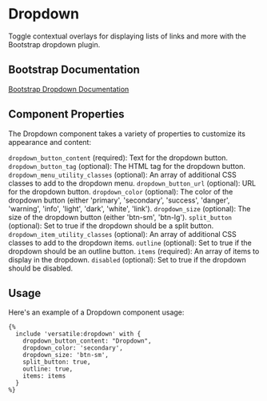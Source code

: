 # Dropdown

Toggle contextual overlays for displaying lists of links and more with the Bootstrap dropdown plugin.

## Bootstrap Documentation

[Bootstrap Dropdown Documentation](https://getbootstrap.com/docs/5.0/components/dropdowns/)

## Component Properties

The Dropdown component takes a variety of properties to customize its appearance and content:

`dropdown_button_content` (required): Text for the dropdown button.
`dropdown_button_tag` (optional): The HTML tag for the dropdown button.
`dropdown_menu_utility_classes` (optional): An array of additional CSS classes to add to the dropdown menu.
`dropdown_button_url` (optional): URL for the dropdown button.
`dropdown_color` (optional): The color of the dropdown button (either 'primary', 'secondary', 'success', 'danger', 'warning', 'info', 'light', 'dark', 'white', 'link').
`dropdown_size` (optional): The size of the dropdown button (either 'btn-sm', 'btn-lg').
`split_button` (optional): Set to true if the dropdown should be a split button.
`dropdown_item_utility_classes` (optional): An array of additional CSS classes to add to the dropdown items.
`outline` (optional): Set to true if the dropdown should be an outline button.
`items` (required): An array of items to display in the dropdown.
`disabled` (optional): Set to true if the dropdown should be disabled.

## Usage

Here's an example of a Dropdown component usage:

```twig
{%
  include 'versatile:dropdown' with {
    dropdown_button_content: "Dropdown",
    dropdown_color: 'secondary',
    dropdown_size: 'btn-sm',
    split_button: true,
    outline: true,
    items: items
  }
%}
```
